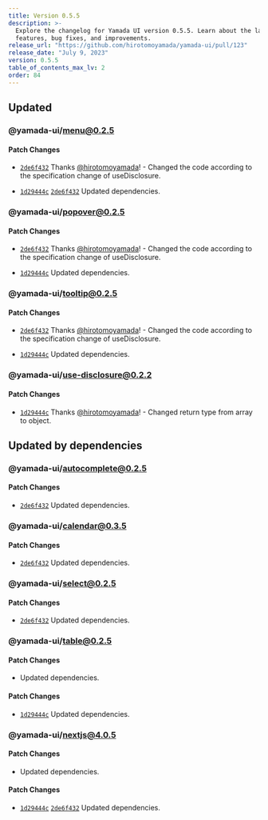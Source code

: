 ```yaml
---
title: Version 0.5.5
description: >-
  Explore the changelog for Yamada UI version 0.5.5. Learn about the latest
  features, bug fixes, and improvements.
release_url: "https://github.com/hirotomoyamada/yamada-ui/pull/123"
release_date: "July 9, 2023"
version: 0.5.5
table_of_contents_max_lv: 2
order: 84
---
```


## Updated

### @yamada-ui/menu@0.2.5

#### Patch Changes

- [`2de6f432`](https://github.com/hirotomoyamada/yamada-ui/commit/2de6f432cce23f5420e6e56f89768b9c6b07a8f3) Thanks [@hirotomoyamada](https://github.com/hirotomoyamada)! - Changed the code according to the specification change of useDisclosure.

- [`1d29444c`](https://github.com/hirotomoyamada/yamada-ui/commit/1d29444cce34f3ba3bd5bbe8ff17a9b15e183a87) [`2de6f432`](https://github.com/hirotomoyamada/yamada-ui/commit/2de6f432cce23f5420e6e56f89768b9c6b07a8f3) Updated dependencies.

### @yamada-ui/popover@0.2.5

#### Patch Changes

- [`2de6f432`](https://github.com/hirotomoyamada/yamada-ui/commit/2de6f432cce23f5420e6e56f89768b9c6b07a8f3) Thanks [@hirotomoyamada](https://github.com/hirotomoyamada)! - Changed the code according to the specification change of useDisclosure.

- [`1d29444c`](https://github.com/hirotomoyamada/yamada-ui/commit/1d29444cce34f3ba3bd5bbe8ff17a9b15e183a87) Updated dependencies.

### @yamada-ui/tooltip@0.2.5

#### Patch Changes

- [`2de6f432`](https://github.com/hirotomoyamada/yamada-ui/commit/2de6f432cce23f5420e6e56f89768b9c6b07a8f3) Thanks [@hirotomoyamada](https://github.com/hirotomoyamada)! - Changed the code according to the specification change of useDisclosure.

- [`1d29444c`](https://github.com/hirotomoyamada/yamada-ui/commit/1d29444cce34f3ba3bd5bbe8ff17a9b15e183a87) Updated dependencies.

### @yamada-ui/use-disclosure@0.2.2

#### Patch Changes

- [`1d29444c`](https://github.com/hirotomoyamada/yamada-ui/commit/1d29444cce34f3ba3bd5bbe8ff17a9b15e183a87) Thanks [@hirotomoyamada](https://github.com/hirotomoyamada)! - Changed return type from array to object.

## Updated by dependencies

### @yamada-ui/autocomplete@0.2.5

#### Patch Changes

- [`2de6f432`](https://github.com/hirotomoyamada/yamada-ui/commit/2de6f432cce23f5420e6e56f89768b9c6b07a8f3) Updated dependencies.

### @yamada-ui/calendar@0.3.5

#### Patch Changes

- [`2de6f432`](https://github.com/hirotomoyamada/yamada-ui/commit/2de6f432cce23f5420e6e56f89768b9c6b07a8f3) Updated dependencies.

### @yamada-ui/select@0.2.5

#### Patch Changes

- [`2de6f432`](https://github.com/hirotomoyamada/yamada-ui/commit/2de6f432cce23f5420e6e56f89768b9c6b07a8f3) Updated dependencies.

### @yamada-ui/table@0.2.5

#### Patch Changes

- Updated dependencies.

#### Patch Changes

- [`1d29444c`](https://github.com/hirotomoyamada/yamada-ui/commit/1d29444cce34f3ba3bd5bbe8ff17a9b15e183a87) Updated dependencies.

### @yamada-ui/nextjs@4.0.5

#### Patch Changes

- Updated dependencies.

#### Patch Changes

- [`1d29444c`](https://github.com/hirotomoyamada/yamada-ui/commit/1d29444cce34f3ba3bd5bbe8ff17a9b15e183a87) [`2de6f432`](https://github.com/hirotomoyamada/yamada-ui/commit/2de6f432cce23f5420e6e56f89768b9c6b07a8f3) Updated dependencies.
